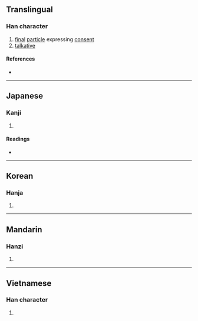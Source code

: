 {{character info/new}}
==Translingual==

===Han character===
{{Han char|rn=30|rad=口|as=05|sn=8|four=|canj=RPT|ids=⿰口世}}

# [[final]] [[particle]] expressing [[consent]]
# [[talkative]]

====References====
* {{Han ref|kx=0182.060|dkj=03449|dj=0401.080|hdz=10598.020|uh=546D|ud=21613}}

----

==Japanese==

===Kanji===
{{ja-kanji|grade=|rs=口05}}

# {{defn|lang=ja|sort=口05}}

====Readings====
* {{ja-readings|on=[[えい]] (ei), [[せつ]] (setsu), [[せち]] (sechi)|kun=[[しゃべる]] (shaberu), [[たのしむ]] (tanoshimu)}}

----

==Korean==

===Hanja===
{{ko-hanja|hangeul=예|rv=ye|mr=ye|y=yey}}

# {{defn|lang=ko|sort=口05}}

----

==Mandarin==

===Hanzi===
{{cmn-hanzi|pin=[[yì]] ([[yi4]])|wg=i<sup>4</sup>}}

# {{defn|lang=cmn|sort=口05}}

----

==Vietnamese==

===Han character===
{{vi-hantu|thé|rs=口05}}

# {{defn|lang=vi|sort=口05}}